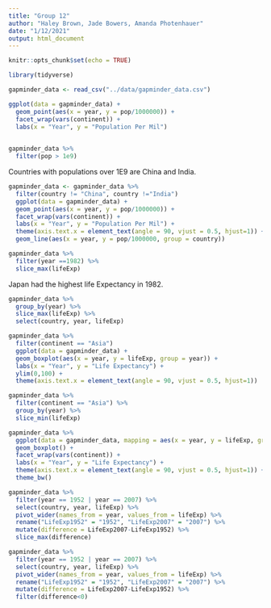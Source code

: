 ```yaml
---
title: "Group 12"
author: "Haley Brown, Jade Bowers, Amanda Photenhauer"
date: "1/12/2021"
output: html_document
---
```


```r
knitr::opts_chunk$set(echo = TRUE)
```

```r
library(tidyverse)
```

```r
gapminder_data <- read_csv("../data/gapminder_data.csv")
```

```r
ggplot(data = gapminder_data) +
  geom_point(aes(x = year, y = pop/1000000)) +
  facet_wrap(vars(continent)) +
  labs(x = "Year", y = "Population Per Mil")
  
```

```r
gapminder_data %>% 
  filter(pop > 1e9)
```

Countries with populations over 1E9 are China and India.

```r
gapminder_data <- gapminder_data %>% 
  filter(country != "China", country !="India")
  ggplot(data = gapminder_data) +
  geom_point(aes(x = year, y = pop/1000000)) +
  facet_wrap(vars(continent)) +
  labs(x = "Year", y = "Population Per Mil") +
  theme(axis.text.x = element_text(angle = 90, vjust = 0.5, hjust=1)) +
  geom_line(aes(x = year, y = pop/1000000, group = country))
```
```r
gapminder_data %>% 
  filter(year ==1982) %>% 
  slice_max(lifeExp)
```
Japan had the highest life Expectancy in 1982.

```r
gapminder_data %>% 
  group_by(year) %>% 
  slice_max(lifeExp) %>% 
  select(country, year, lifeExp)
```
```r
gapminder_data %>% 
  filter(continent == "Asia")
  ggplot(data = gapminder_data) +
  geom_boxplot(aes(x = year, y = lifeExp, group = year)) +
  labs(x = "Year", y = "Life Expectancy") +
  ylim(0,100) +
  theme(axis.text.x = element_text(angle = 90, vjust = 0.5, hjust=1))
```
```r
gapminder_data %>% 
  filter(continent == "Asia") %>% 
  group_by(year) %>% 
  slice_min(lifeExp)
```
``` r
gapminder_data %>% 
  ggplot(data = gapminder_data, mapping = aes(x = year, y = lifeExp, group = year)) +
  geom_boxplot() + 
  facet_wrap(vars(continent)) +
  labs(x = "Year", y = "Life Expectancy") +
  theme(axis.text.x = element_text(angle = 90, vjust = 0.5, hjust=1)) +
  theme_bw()
```

``` r
gapminder_data %>% 
  filter(year == 1952 | year == 2007) %>% 
  select(country, year, lifeExp) %>% 
  pivot_wider(names_from = year, values_from = lifeExp) %>% 
  rename("LifeExp1952" = "1952", "LifeExp2007" = "2007") %>% 
  mutate(difference = LifeExp2007-LifeExp1952) %>% 
  slice_max(difference)
```

```r
gapminder_data %>% 
  filter(year == 1952 | year == 2007) %>% 
  select(country, year, lifeExp) %>% 
  pivot_wider(names_from = year, values_from = lifeExp) %>% 
  rename("LifeExp1952" = "1952", "LifeExp2007" = "2007") %>% 
  mutate(difference = LifeExp2007-LifeExp1952) %>% 
  filter(difference<0)

```

